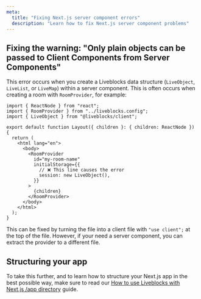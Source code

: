 ```yaml
---
meta:
  title: "Fixing Next.js server component errors"
  description: "Learn how to fix Next.js server component problems"
---
```


## Fixing the warning: "Only plain objects can be passed to Client Components from Server Components"

This error occurs when you create a Liveblocks data structure (`LiveObject`,
`LiveList`, or `LiveMap`) within a server component. This is often occurs when
creating a room with `RoomProvider`, for example:

```tsx file="layout.tsx"
import { ReactNode } from "react";
import { RoomProvider } from "../liveblocks.config";
import { LiveObject } from "@liveblocks/client";

export default function Layout({ children }: { children: ReactNode }) {
  return (
    <html lang="en">
      <body>
        <RoomProvider
          id="my-room-name"
          initialStorage={{
            // ❌ This line causes the error
            session: new LiveObject(),
          }}
        >
          {children}
        </RoomProvider>
      </body>
    </html>
  );
}
```

This can be fixed by turning the file into a client file with `"use client";` at
the top of the file. However, if your need a server component, you can extract
the provider to a different file.

## Structuring your app

To take this further, and to learn how to structure your Next.js app in the best
possible way, make sure to read our
[How to use Liveblocks with Next.js /app directory](/docs/guides/how-to-use-liveblocks-with-nextjs-app-directory)
guide.
